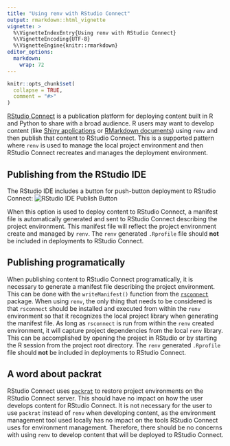 ```yaml
---
title: "Using renv with RStudio Connect"
output: rmarkdown::html_vignette
vignette: >
  %\VignetteIndexEntry{Using renv with RStudio Connect}
  %\VignetteEncoding{UTF-8}
  %\VignetteEngine{knitr::rmarkdown}
editor_options: 
  markdown: 
    wrap: 72
---
```


```r
knitr::opts_chunk$set(
  collapse = TRUE,
  comment = "#>"
)
```

[RStudio Connect](https://rstudio.com/products/connect/) is a publication
platform for deploying content built in R and Python to share with a broad
audience. R users may want to develop content (like [Shiny
applications](https://shiny.rstudio.com/) or [RMarkdown
documents](https://rmarkdown.rstudio.com/index.html)) using `renv` and then
publish that content to RStudio Connect. This is a supported pattern where
`renv` is used to manage the local project environment and then RStudio Connect
recreates and manages the deployment environment.

## Publishing from the RStudio IDE

The RStudio IDE includes a button for push-button deployment to RStudio
Connect: ![RStudio IDE Publish Button](ide-publish.png)

When this option is used to deploy content to RStudio Connect, a manifest file
is automatically generated and sent to RStudio Connect describing the project
environment. This manifest file will reflect the project environment create and
managed by `renv`. The `renv` generated `.Rprofile` file should **not** be
included in deployments to RStudio Connect.

## Publishing programatically

When publishing content to RStudio Connect programatically, it is necessary to
generate a manifest file describing the project environment. This can be done
with the `writeManifest()` function from the
[`rsconnect`](https://github.com/rstudio/rsconnect) package. When using `renv`,
the only thing that needs to be considered is that `rsconnect` should be
installed and executed from within the `renv` environment so that it recognizes
the local project library when generating the manifest file. As long as
`rsconnect` is run from within the `renv` created environment, it will capture
project dependencies from the local `renv` library. This can be accomplished by
opening the project in RStudio or by starting the R session from the project
root directory. The `renv` generated `.Rprofile` file should **not** be
included in deployments to RStudio Connect.

## A word about packrat

RStudio Connect uses [`packrat`](https://rstudio.github.io/packrat/) to restore
project environments on the RStudio Connect server. This should have no impact
on how the user develops content for RStudio Connect. It is not necessary for
the user to use `packrat` instead of `renv` when developing content, as the
environment management tool used locally has no impact on the tools RStudio
Connect uses for environment management. Therefore, there should be no concerns
with using `renv` to develop content that will be deployed to RStudio Connect.
